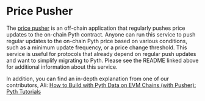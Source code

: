 # Price Pusher

The [price pusher](https://github.com/pyth-network/pyth-crosschain/tree/main/price_pusher)
is an off-chain application that regularly pushes price updates to the on-chain Pyth contract.
Anyone can run this service to push regular updates to the on-chain Pyth price based on various conditions, such as a minimum update frequency, or a price change threshold.
This service is useful for protocols that already depend on regular push updates and want to simplify migrating to Pyth.
Please see the README linked above for additional information about this service.

In addition, you can find an in-depth explanation from one of our contributors, Ali:
[How to Build with Pyth Data on EVM Chains (with Pusher): Pyth Tutorials](https://youtu.be/yhmo81JOH10)
